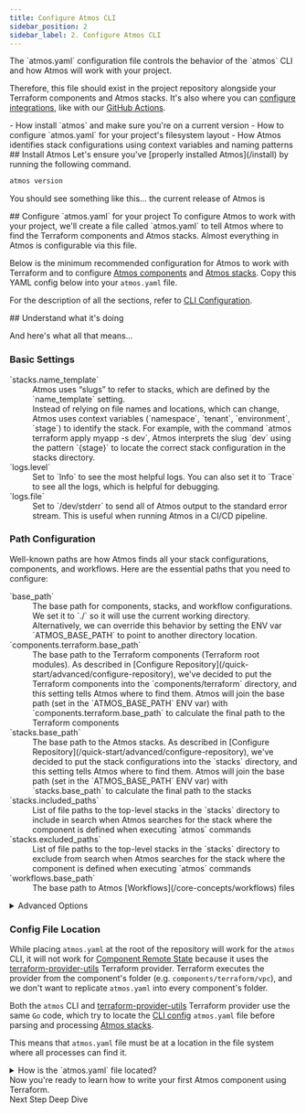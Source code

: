 ```yaml
---
title: Configure Atmos CLI
sidebar_position: 2
sidebar_label: 2. Configure Atmos CLI
---
```


<Intro>
The `atmos.yaml` configuration file controls the behavior of the `atmos` CLI and how Atmos will work with your project.
</Intro>

Therefore, this file should exist in the project repository alongside your Terraform components and Atmos stacks. It's also where you can [configure integrations](/integrations), like with our [GitHub Actions](/integrations/github-actions).

<KeyPoints>
- How install `atmos` and make sure you're on a current version
- How to configure `atmos.yaml` for your project's filesystem layout
- How Atmos identifies stack configurations using context variables and naming patterns
</KeyPoints>


<Step>
## <StepNumber/> Install Atmos
Let's ensure you've [properly installed Atmos](/install) by running the following command.

```bash
atmos version
```

You should see something like this...
<Screengrab title="atmos help" slug="atmos-version" />
<Note>the current release of Atmos is **<LatestRelease />**</Note>
</Step>

<Step>
## <StepNumber/> Configure `atmos.yaml` for your project
To configure Atmos to work with your project, we'll create a file called `atmos.yaml` to tell Atmos where to find the
Terraform components and Atmos stacks. Almost everything in Atmos is configurable via this file.

Below is the minimum recommended configuration for Atmos to work with Terraform and to configure [Atmos components](/core-concepts/components)
and [Atmos stacks](/core-concepts/stacks). Copy this YAML config below into your `atmos.yaml` file.

<EmbedFile filePath="examples/demo-stacks/atmos.yaml" />

<Note>For the description of all the sections, refer to [CLI Configuration](/cli/configuration).</Note>
</Step>

<Step>
## <StepNumber/> Understand what it's doing

And here's what all that means...

### Basic Settings

<dl>
  <dt>`stacks.name_template`</dt>
  <dd>
    Atmos uses “slugs” to refer to stacks, which are defined by the `name_template` setting.<br/>
    Instead of relying on file names and locations, which can change, Atmos uses context variables (`namespace`, `tenant`, `environment`, `stage`)
    to identify the stack. For example, with the command `atmos terraform apply myapp -s dev`,
    Atmos interprets the slug `dev` using the pattern `{stage}` to locate the correct stack configuration
    in the stacks directory.
  </dd>

  <dt>`logs.level`</dt>
  <dd>
    Set to `Info` to see the most helpful logs. You can also set it to `Trace` to see all the logs, which is helpful for debugging.
  </dd>

  <dt>`logs.file`</dt>
  <dd>
    Set to `/dev/stderr` to send all of Atmos output to the standard error stream. This is useful when running Atmos in a CI/CD pipeline.
  </dd>
</dl>

### Path Configuration

Well-known paths are how Atmos finds all your stack configurations, components, and workflows. Here are the essential paths that you need to configure:

<dl>
  <dt>`base_path`</dt>
  <dd>The base path for components, stacks, and workflow configurations. We set it to `./` so it will use the current working directory. Alternatively, we can override this behavior by setting the ENV var `ATMOS_BASE_PATH` to point to another directory location.</dd>

  <dt>`components.terraform.base_path`</dt>
  <dd>The base path to the Terraform components (Terraform root modules). As described in [Configure Repository](/quick-start/advanced/configure-repository), we've decided to put the Terraform components into the `components/terraform` directory, and this setting tells Atmos where to find them. Atmos will join the base path (set in the `ATMOS_BASE_PATH` ENV var) with `components.terraform.base_path` to calculate the final path to the Terraform components</dd>

  <dt>`stacks.base_path`</dt>
  <dd>The base path to the Atmos stacks. As described in [Configure Repository](/quick-start/advanced/configure-repository), we've decided to put the stack configurations into the `stacks` directory, and this setting tells Atmos where to find them. Atmos will join the base path (set in the `ATMOS_BASE_PATH` ENV var) with `stacks.base_path` to calculate the final path to the stacks</dd>

  <dt>`stacks.included_paths`</dt>
  <dd>List of file paths to the top-level stacks in the `stacks` directory to include in search when Atmos searches for the stack where the component is defined when executing `atmos` commands</dd>

  <dt>`stacks.excluded_paths`</dt>
  <dd>List of file paths to the top-level stacks in the `stacks` directory to exclude from search when Atmos searches for the stack where the component is defined when executing `atmos` commands</dd>

  <dt>`workflows.base_path`</dt>
  <dd>The base path to Atmos [Workflows](/core-concepts/workflows) files</dd>
</dl>


<details>
<summary>Advanced Options</summary>
<dl>
  <dt>`components.terraform.apply_auto_approve`</dt>
  <dd>if set to `true`, Atmos automatically adds the `-auto-approve` option to instruct Terraform to apply the plan without
  asking for confirmation when executing `terraform apply` command</dd>

  <dt>`components.terraform.deploy_run_init`</dt>
  <dd>if set to `true`, Atmos runs `terraform init` before executing [`atmos terraform deploy`](/cli/commands/terraform/deploy) command</dd>

  <dt>`components.terraform.init_run_reconfigure`</dt>
  <dd>if set to `true`, Atmos automatically adds the `-reconfigure` option to update the backend configuration when executing `terraform init` command</dd>

  <dt>`components.terraform.auto_generate_backend_file`</dt>
  <dd>if set to `true`, Atmos automatically generates the Terraform backend file from the component configuration when executing `terraform plan` and `terraform apply` commands</dd>

  <dt>`commands`</dt>
  <dd>configuration for [Atmos Custom Commands](/core-concepts/custom-commands)</dd>

  <dt>`schemas`</dt>
  <dd>
  [JSON Schema](https://json-schema.org/) and [OPA Policy](https://www.openpolicyagent.org/) configurations for:
  - [Atmos Manifests Validation](/cli/schemas)
  - [Atmos Stack Validation](/core-concepts/validate)
  </dd>
</dl>

</details>


### Config File Location

While placing `atmos.yaml` at the root of the repository will work for the `atmos` CLI, it will not work
for [Component Remote State](/core-concepts/share-data/remote-state) because it uses
the [terraform-provider-utils](https://github.com/cloudposse/terraform-provider-utils) Terraform provider. Terraform executes the provider from the
component's folder (e.g. `components/terraform/vpc`), and we don't want to replicate `atmos.yaml` into every component's folder.

Both the `atmos` CLI and [terraform-provider-utils](https://github.com/cloudposse/terraform-provider-utils) Terraform provider use the same `Go` code,
which try to locate the [CLI config](/cli/configuration) `atmos.yaml` file before parsing and processing [Atmos stacks](/core-concepts/stacks).

This means that `atmos.yaml` file must be at a location in the file system where all processes can find it.

<details>
<summary>How is the `atmos.yaml` file located?</summary>

`atmos.yaml` is loaded from the following locations (from lowest to highest priority):

- System dir (`/usr/local/etc/atmos/atmos.yaml` on Linux, `%LOCALAPPDATA%/atmos/atmos.yaml` on Windows)
- Home dir (`~/.atmos/atmos.yaml`)
- Current directory
- ENV var `ATMOS_CLI_CONFIG_PATH`

:::note

Initial Atmos configuration can be controlled by these ENV vars:

<dl>
  <dt>`ATMOS_CLI_CONFIG_PATH`</dt>
  <dd>Directory that contains the `atmos.yaml` (just the folder without the file name). It's not possible to change the filename at this time.</dd>

  <dt>`ATMOS_BASE_PATH`</dt>
  <dd>Base path to the `components/` and `stacks/` folders.</dd>
</dl>
:::
</details>
</Step>

<ActionCard title="Ready to take the next step?">
    Now you're ready to learn how to write your first Atmos component using Terraform.
    <div>
      <PrimaryCTA to="/quick-start/simple/write-components">Next Step</PrimaryCTA>
      <SecondaryCTA to="/cli/configuration">Deep Dive</SecondaryCTA>
    </div>
</ActionCard>
